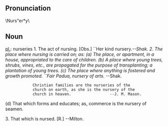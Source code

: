 ==Pronunciation==
\Nurs"er*y\
==Noun==
[[pl.]]: nurseries
1. The act of nursing. [Obs.] ``Her kind nursery.'' --Shak.
2. The place where nursing is carried on; as:
(a) The place, or apartment, in a house, appropriated to the care of children.
(b) A place where young trees, shrubs, vines, etc., are      propagated for the purpose of transplanting; a plantation of young trees.
(c) The place where anything is fostered and growth promoted. ``Fair Padua, nursery of arts.'' --Shak.

             Christian families are the nurseries of the
             church on earth, as she is the nursery of the
             church in heaven.                 --J. M. Mason.
(d) That which forms and educates; as, commerce is the nursery of seamen.

3. That which is nursed. [R.] --Milton.